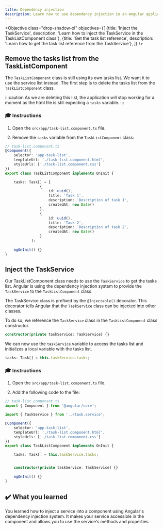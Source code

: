 ```yaml
---
title: Dependency injection
description: Learn how to use dependency injection in an Angular application.
---
```



<Objective class="drop-shadow-xl" objectives={[
{title: 'Inject the TaskService', description: 'Learn how to inject the TaskService in the TaskListComponent class'},
{title: 'Get the task list reference', description: 'Learn how to get the task list reference from the TaskService'},
]} />

## Remove the tasks list from the TaskListComponent

The `TaskListComponent` class is still using its own tasks list.
We want it to use the service list instead. The first step is to delete the tasks list from the `TaskListComponent` class.

:::caution
As we are deleting this list, the application will stop working for a moment as the html file is still expecting a `tasks` variable.
:::

### 🎓 Instructions

1. Open the `src/app/task-list.component.ts` file.

2. Remove the `tasks` variable from the `TaskListComponent` class:

```typescript del={"remove the task list": 8-22}
// task-list.component.ts
@Component({
    selector: 'app-task-list',
    templateUrl: './task-list.component.html',
    styleUrls: ['./task-list.component.css']
})
export class TaskListComponent implements OnInit {

    tasks: Task[] = [
                {
                    id: uuid(),
                    title: 'Task 1',
                    description: 'Description of task 1',
                    createdAt: new Date()
                },
                {
                    id: uuid(),
                    title: 'Task 2',
                    description: 'Description of task 2',
                    createdAt: new Date()
                }
            ];
    
    ngOnInit() {}
}
```

## Inject the TaskService

Our TaskListComponent class needs to use the `TaskService` to get the tasks list.
Angular is using the dependency injection system to provide the `TaskService` to the `TaskListComponent` class.

The TaskService class is prefixed by the `@Injectable()` decorator. This decorator tells Angular that the `TaskService` class can be injected into other classes.

To do so, we reference the `TaskService` class in the `TaskListComponent` class constructor.

```ts
constructor(private taskService: TaskService) {}
```

We can now use the `taskService` variable to access the tasks list and initializes a local variable with the tasks list.

```ts
tasks: Task[] = this.taskService.tasks;
```

### 🎓 Instructions

1. Open the `src/app/task-list.component.ts` file.

2. Add the following code to the file:

```typescript ins={"import the TaskService": 3-4} ins={"create a tasks variable and initialize it with the TaskService list": 12-13} ins={"Inject the TaskService in the class constructor": 15-16}
// task-list.component.ts
import { Component } from '@angular/core';

import { TaskService } from '../task.service';

@Component({
    selector: 'app-task-list',
    templateUrl: './task-list.component.html',
    styleUrls: ['./task-list.component.css']
})
export class TaskListComponent implements OnInit {

    tasks: Task[] = this.taskService.tasks;


    constructor(private taskService: TaskService) {}
    
    ngOnInit() {}
}
```

## ✔️ What you learned

You learned how to inject a service into a component using Angular's dependency injection system.
It makes your service accessible in the component and allows you to use the service's methods and properties.
